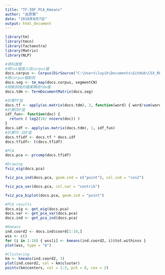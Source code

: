 ```yaml
---
title: "TF-IDF_PCA_Kmeans"
author: "呂羿賢"
date: "2018年8月7日"
output: html_document
---
```



```r
library(tm)
library(tmcn)
library(factoextra)
library(Matrix)
library(NLP)
```


```r
#資料匯整
#將txt檔匯入成corpus檔
docs.corpus <- Corpus(DirSource("C:\Users\luyih\Documents\GitHub\CSX_RProject_Spring_2018\week3\txt1"))
#將corpus檔斷詞
docs.seg <- tm_map(docs.corpus, segmentCN) 
#將斷詞後的檔案轉成tdm檔
docs.tdm <- TermDocumentMatrix(docs.seg)

#計算TF值
docs.tf <- apply(as.matrix(docs.tdm), 2, function(word) { word/sum(word) })
#計算IDF值
idf_fun<- function(doc) {
  return ( log2(10/ nnzero(doc)) )
}
docs.idf <- apply(as.matrix(docs.tdm), 1, idf_fun)
#計算TF-IDF值
docs.tfidf <- docs.tf * docs.idf
docs.tfidf<- t(docs.tfidf)

#PCA
docs.pca <- prcomp(docs.tfidf)

#Drawing
fviz_eig(docs.pca)

fviz_pca_ind(docs.pca, geom.ind = c("point"), col.ind = "cos2")

fviz_pca_var(docs.pca, col.var = "contrib")

fviz_pca_biplot(docs.pca, geom.ind = "point")

#PCA results
docs.eig <- get_eig(docs.pca)
docs.var <- get_pca_var(docs.pca)
docs.ind <- get_pca_ind(docs.pca)

#Kmeans
ind.coord2 <- docs.ind$coord[1:10,]
wss <- c()
for (i in 1:10) { wss[i] <- kmeans(ind.coord2, i)$tot.withinss }
plot(wss, type = "b")

#Clustering
km <- kmeans(ind.coord2, 3)
plot(ind.coord2, col = km$cluster)
points(km$centers, col = 1:3, pch = 8, cex = 2)



```

